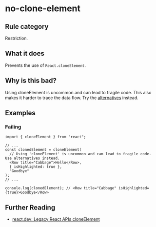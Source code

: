 # no-clone-element

## Rule category

Restriction.

## What it does

Prevents the use of `React.cloneElement`.

## Why is this bad?

Using cloneElement is uncommon and can lead to fragile code. This also makes it harder to trace the data flow. Try the [alternatives](https://react.dev/reference/react/cloneElement#alternatives) instead.

## Examples

### Failing

```tsx
import { cloneElement } from "react";

// ...
const clonedElement = cloneElement(
  // Using 'cloneElement' is uncommon and can lead to fragile code. Use alternatives instead.
  <Row title="Cabbage">Hello</Row>,
  { isHighlighted: true },
  "Goodbye"
);
// ...

console.log(clonedElement); // <Row title="Cabbage" isHighlighted={true}>Goodbye</Row>
```

## Further Reading

- [react.dev: Legacy React APIs cloneElement](https://react.dev/reference/react/createRef)
